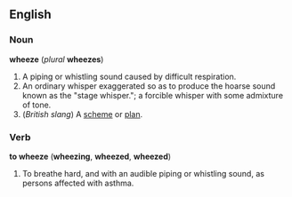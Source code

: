==English==
===Noun===
'''wheeze''' (''plural'' '''wheezes''')

#A piping or whistling sound caused by difficult respiration.
#An ordinary whisper exaggerated so as to produce the hoarse sound known as the  "stage whisper."; a forcible whisper with some admixture of tone.
#(''British slang'') A [[scheme]] or [[plan]].

===Verb===
'''to wheeze''' ('''wheezing''', '''wheezed''', '''wheezed''')

#To breathe hard, and with an audible piping or whistling sound, as persons affected with asthma.